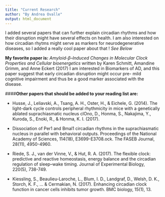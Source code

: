 ```yaml
---
title: "Current Research"
author: "By Andrea Ovalle"
output: html_document
---
```


I added several papers that can further explain circadian rhythms and how their disruption might have several effects on health. I am also interested on how circadian rhytms might serve as markers for neurodegenerative diseases, so I added a really cool paper about that ! _See Below_

**My favorite paper is:** _Amyloid-β–Induced Changes in Molecular Clock Properties and Cellular bioenergetics_ written by Karen Schmitt, Amandine Grimm, and Anne Eckert (2017) I am interested in Biomarkers of AD, and this paper suggest that early circadian disruption might occur pre- mild cognitive impairment and thus be a good marker associated with the disease. 

####**Other papers that should be added to your reading list are:** 

* Husse, J., Leliavski, A., Tsang, A. H., Oster, H., & Eichele, G. (2014). The light-dark cycle controls peripheral rhythmicity in mice with a genetically ablated suprachiasmatic nucleus clOno, D., Honma, S., Nakajima, Y., Kuroda, S., Enoki, R., & Honma, K. I. (2017).

* Dissociation of Per1 and Bmal1 circadian rhythms in the suprachiasmatic nucleus in parallel with behavioral outputs. Proceedings of the National Academy of Sciences, 114(18), E3699-E3708.ock. The FASEB Journal, 28(11), 4950-4960.

* Riede, S. J., van der Vinne, V., & Hut, R. A. (2017). The flexible clock: predictive and reactive homeostasis, energy balance and the circadian regulation of sleep–wake timing. Journal of Experimental Biology, 220(5), 738-749.

* Kiessling, S., Beaulieu-Laroche, L., Blum, I. D., Landgraf, D., Welsh, D. K., Storch, K. F., ... & Cermakian, N. (2017). Enhancing circadian clock function in cancer cells inhibits tumor growth. BMC biology, 15(1), 13.

